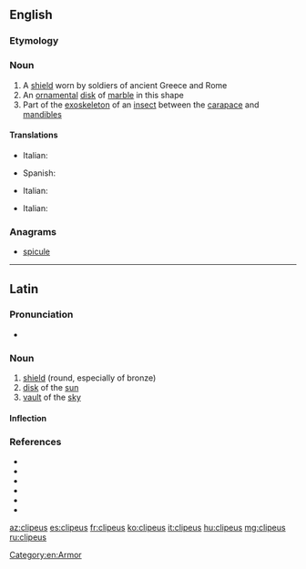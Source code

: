 ==English==
{{wikipedia}}
===Etymology===
{{etyl|la|en}}

===Noun===
{{en-noun|clipei}}

# A [[shield]] worn by soldiers of ancient Greece and Rome
# An [[ornamental]] [[disk]] of [[marble]] in this shape
# Part of the [[exoskeleton]] of an [[insect]] between the [[carapace]] and [[mandible]]s

====Translations====
{{trans-top|shield}}
* Italian: {{t|it|clipeo|m}}
{{trans-mid}}
* Spanish: {{t|es|clípeo|m}}
{{trans-bottom}}

{{trans-top|ornamental disk}}
* Italian: {{t|it|clipeo|m}}
{{trans-mid}}
{{trans-bottom}}

{{trans-top|part of an insect's exoskeleton}}
* Italian: {{t|it|clipeo|m}}
{{trans-mid}}
{{trans-bottom}}

===Anagrams===
* [[spicule#English|spicule]]

[[Category:en:Armor]]

----

==Latin==

===Pronunciation===
* {{la-IPA|clipe.us}}

===Noun===
{{la-noun|clipeus||clipeī|m|second}}

# [[shield]] (round, especially of bronze)
# [[disk]] of the [[sun]]
# [[vault]] of the [[sky]]

====Inflection====
{{la-decl-2nd|clipe}}

===References===
* {{R:L&S}}
* {{R:Elementary Lewis}}
* {{R:du Cange}}
* {{R:Gaffiot}}
* {{R:Peck}}
* {{R:Smith's Antiquities}}

[[az:clipeus]]
[[es:clipeus]]
[[fr:clipeus]]
[[ko:clipeus]]
[[it:clipeus]]
[[hu:clipeus]]
[[mg:clipeus]]
[[ru:clipeus]]